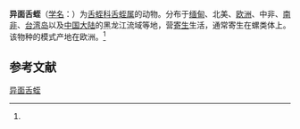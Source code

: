 {{Speciesbox
| name = 异面舌蛭
| status = 
| status_system = 
| image = 
| genus = Glossiphonia
| species = heteroclita
| authority = ([[卡尔·林奈|Linnaeus]], 1761)<ref name='id10251'>{{cite web| url =http://www.bioinfo.cn/db05/BjdwSpecies.php?action=view&id=10251| title =异面舌蛭| work =《中国动物物种编目数据库》| publisher =中国科学院微生物研究所| author =中国科学院动物研究所| accessdate =2009-04-16| deadurl =yes| archiveurl =https://web.archive.org/web/20160305041252/http://www.bioinfo.cn/db05/BjdwSpecies.php?action=view&id=10251| archivedate =2016-03-05}}</ref>
}}

'''异面舌蛭'''（[[学名|学名]]：{{lang|la|''Glossiphonia heteroclita''}}）为[[舌蛭科|舌蛭科]][[舌蛭属|舌蛭属]]的动物。分布于[[缅甸|缅甸]]、北美、[[欧洲|欧洲]]、中非、[[南非|南非]]、[[台湾岛|台湾岛]]以及[[中国大陆|中国大陆]]的黑龙江流域等地，营[[寄生|寄生]]生活，通常寄生在螺类体上。该物种的模式产地在欧洲。<ref name='id10251'/>

== 参考文献 ==
{{reflist}}

{{Wikispecies|Glossiphonia heteroclita}}
{{Taxonbar|from=Q11066181}}

[[Category:舌蛭属|异面舌蛭]]


{{环节动物小作品}}